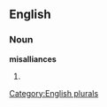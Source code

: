 
==English==

===Noun===
'''misalliances'''

# {{plural of|[[misalliance]]}}

[[Category:English plurals]]